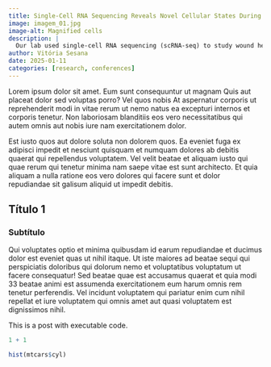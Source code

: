 ```yaml
---
title: Single-Cell RNA Sequencing Reveals Novel Cellular States During Wound Healing
image: imagem_01.jpg
image-alt: Magnified cells
description: |
  Our lab used single-cell RNA sequencing (scRNA-seq) to study wound healing, analyzing 50,000 cells across multiple time points. This revealed novel cellular states and transition pathways with potential applications in regenerative medicine.
author: Vitória Sesana
date: 2025-01-11
categories: [research, conferences]
---
```


Lorem ipsum dolor sit amet. Eum sunt consequuntur ut magnam Quis aut placeat dolor sed voluptas porro? Vel quos nobis At aspernatur corporis ut reprehenderit modi in vitae rerum ut nemo natus ea excepturi internos et corporis tenetur. Non laboriosam blanditiis eos vero necessitatibus qui autem omnis aut nobis iure nam exercitationem dolor.

Est iusto quos aut dolore soluta non dolorem quos. Ea eveniet fuga ex adipisci impedit et nesciunt quisquam et numquam dolores ab debitis quaerat qui repellendus voluptatem. Vel velit beatae et aliquam iusto qui quae rerum qui tenetur minima nam saepe vitae est sunt architecto. Et quia aliquam a nulla ratione eos vero dolores qui facere sunt et dolor repudiandae sit galisum aliquid ut impedit debitis.

## Título 1

### Subtítulo

Qui voluptates optio et minima quibusdam id earum repudiandae et ducimus dolor est eveniet quas ut nihil itaque. Ut iste maiores ad beatae sequi qui perspiciatis doloribus qui dolorum nemo et voluptatibus voluptatum ut facere consequatur! Sed beatae quae est accusamus quaerat et quia modi 33 beatae animi est assumenda exercitationem eum harum omnis rem tenetur perferendis. Vel incidunt voluptatem qui pariatur enim cum nihil repellat et iure voluptatem qui omnis amet aut quasi voluptatem est dignissimos nihil.

This is a post with executable code.

```r
1 + 1
```

```r
hist(mtcars$cyl)
```
